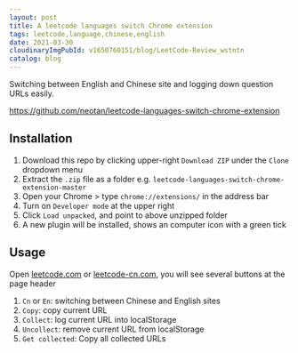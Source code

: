 ```yaml
---
layout: post
title: A leetcode languages switch Chrome extension
tags: leetcode,language,chinese,english
date: 2021-03-30
cloudinaryImgPubId: v1650760151/blog/LeetCode-Review_wstntn
catalog: blog
---
```




Switching between English and Chinese site and logging down question URLs easily.

https://github.com/neotan/leetcode-languages-switch-chrome-extension

## Installation

1. Download this repo by clicking upper-right `Download ZIP` under the `Clone` dropdown menu
2. Extract the `.zip` file as a folder e.g. `leetcode-languages-switch-chrome-extension-master`
3. Open your Chrome > type `chrome://extensions/` in the address bar 
4. Turn on `Developer mode` at the upper right
5. Click `Load unpacked`, and point to above unzipped folder
6. A new plugin will be installed, shows an computer icon with a green tick

## Usage
Open [leetcode.com](leetcode.com) or [leetcode-cn.com](leetcode-cn.com), you will see several buttons at the page header
  1. `Cn` or `En`: switching between Chinese and English sites
  2. `Copy`: copy current URL
  3. `Collect`: log current URL into localStorage
  4. `Uncollect`: remove current URL from localStorage
  5. `Get collected`: Copy all collected URLs

